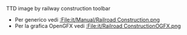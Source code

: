 
TTD image by railway construction toolbar
*Per generico vedi [[:File:it/Manual/Railroad Construction.png]]
*Per la grafica OpenGFX vedi [[:File:it/Railroad ConstructionOGFX.png]]